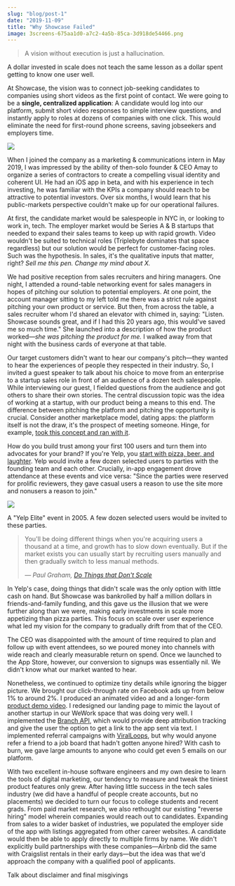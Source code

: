 ```yaml
---
slug: "blog/post-1"
date: "2019-11-09"
title: "Why Showcase Failed"
image: 3screens-675aa1d0-a7c2-4a5b-85ca-3d918de54466.png
---
```


> A vision without execution is just a hallucination.

A dollar invested in scale does not teach the same lesson as a dollar spent getting to know one user well. 

At Showcase, the vision was to connect job-seeking candidates to companies using short videos as the first point of contact. We were going to be a **single, centralized application**: A candidate would log into our platform, submit short video responses to simple interview questions, and instantly apply to roles at dozens of companies with one click. This would eliminate the need for first-round phone screens, saving jobseekers and employers time.

![](./3screens-675aa1d0-a7c2-4a5b-85ca-3d918de54466.png)

When I joined the company as a marketing & communications intern in May 2019, I was impressed by the ability of then-solo founder & CEO Amay to organize a series of contractors to create a compelling visual identity and coherent UI. He had an iOS app in beta, and with his experience in tech investing, he was familiar with the KPIs a company should reach to be attractive to potential investors. Over six months, I would learn that his public-markets perspective couldn't make up for our operational failures.

At first, the candidate market would be salespeople in NYC in, or looking to work in, tech. The employer market would be Series A & B startups that needed to expand their sales teams to keep up with rapid growth. Video wouldn't be suited to technical roles (Triplebyte dominates that space regardless) but our solution would be perfect for customer-facing roles. Such was the hypothesis. In sales, it's the qualitative inputs that matter, right? *Sell me this pen. Change my mind about X.*

We had positive reception from sales recruiters and hiring managers. One night, I attended a round-table networking event for sales managers in hopes of pitching our solution to potential employers. At one point, the account manager sitting to my left told me there was a strict rule against pitching your own product or service. But then, from across the table, a sales recruiter whom I'd shared an elevator with chimed in, saying: "Listen. Showcase sounds great, and if I had this 20 years ago, this would've saved me so much time." She launched into a description of how the product worked—*she was pitching the product for me.* I walked away from that night with the business cards of everyone at that table.

Our target customers didn't want to hear our company's pitch—they wanted to hear the experiences of people they respected in their industry. So, I invited a guest speaker to talk about his choice to move from an enterprise to a startup sales role in front of an audience of a dozen tech salespeople. While interviewing our guest, I fielded questions from the audience and got others to share their own stories. The central discussion topic was the idea of working at a startup, with our product being a means to this end. The difference between pitching the platform and pitching the opportunity is crucial. Consider another marketplace model, dating apps: the platform itself is not the draw, it's the prospect of meeting someone. Hinge, for example, [took this concept and ran with it](https://hinge.co/designed-to-be-deleted).

How do you build trust among your first 100 users and turn them into advocates for your brand? If you're Yelp, you [start with pizza, beer, and laughter](https://medium.com/swlh/building-yelp-bc4e62c4db3b). Yelp would invite a few dozen selected users to parties with the founding team and each other. Crucially, in-app engagement drove attendance at these events and vice versa: "Since the parties were reserved for prolific reviewers, they gave casual users a reason to use the site more and nonusers a reason to join."

![](./Untitled-1c6bcd1c-7d1b-46c8-bd52-7417fb7ab673.png)

A "Yelp Elite" event in 2005. A few dozen selected users would be invited to these parties.

> You'll be doing different things when you're acquiring users a thousand at a time, and growth has to slow down eventually. But if the market exists you can usually start by recruiting users manually and then gradually switch to less manual methods.
>
>
> *— Paul Graham, [Do Things that Don't Scale](http://paulgraham.com/ds.html)*

In Yelp's case, doing things that didn't scale was the only option with little cash on hand. But Showcase was bankrolled by half a million dollars in friends-and-family funding, and this gave us the illusion that we were further along than we were, making early investments in scale more appetizing than pizza parties. This focus on scale over user experience what led my vision for the company to gradually drift from that of the CEO.

The CEO was disappointed with the amount of time required to plan and follow up with event attendees, so we poured money into channels with wide reach and clearly measurable return on spend. Once we launched to the App Store, however, our conversion to signups was essentially nil. We didn't know what our market wanted to hear.

Nonetheless, we continued to optimize tiny details while ignoring the bigger picture. We brought our click-through rate on Facebook ads up from below 1% to around 2%. I produced an animated video ad and a longer-form [product demo video](https://vimeo.com/348680698). I redesigned our landing page to mimic the layout of another startup in our WeWork space that was doing very well. I implemented the [Branch API](https://branch.io/), which would provide deep attribution tracking and give the user the option to get a link to the app sent via text. I implemented referral campaigns with [ViralLoops](https://viral-loops.com/), but why would anyone refer a friend to a job board that hadn't gotten anyone hired? With cash to burn, we gave large amounts to anyone who could get even 5 emails on our platform.

With two excellent in-house software engineers and my own desire to learn the tools of digital marketing, our tendency to measure and tweak the tiniest product features only grew. After having little success in the tech sales industry (we did have a handful of people create accounts, but no placements) we decided to turn our focus to college students and recent grads. From paid market research, we also rethought our existing "reverse hiring" model wherein companies would reach out to candidates. Expanding from sales to a wider basket of industries, we populated the employer side of the app with listings aggregated from other career websites. A candidate would then be able to apply directly to multiple firms by name. We didn't explicitly build partnerships with these companies—Airbnb did the same with Craigslist rentals in their early days—but the idea was that we'd approach the company with a qualified pool of applicants.

Talk about disclaimer and final misgivings